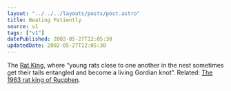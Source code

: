 ```yaml
---
layout: "../../../layouts/posts/post.astro"
title: Beating Patiently
source: v1
tags: ["v1"]
datePublished: 2002-05-27T12:05:30
updatedDate: 2002-05-27T12:05:30
---
```


The [Rat King][1], where &#8220;young rats close to one another in the nest sometimes get their tails entangled and become a living Gordian knot&#8221;. Related: [The 1963 rat king of Rucphen][2].

[1]: http://www.panix.com/~sjl/wonder/lewis/ratking/rat_intro.htm "Rat King"
[2]: http://www.the2ndhand.com/print2/print2_cap1.html "The 1963 rat king of Rucphen image"
